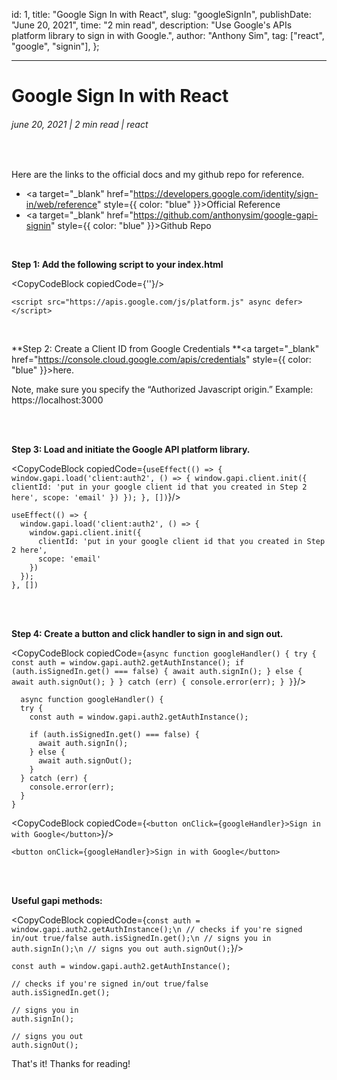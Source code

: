 

<!-- meta data -->
  id: 1,
  title: "Google Sign In with React",
  slug: "googleSignIn",
  publishDate: "June 20, 2021",
  time: "2 min read",
  description: "Use Google's APIs platform library to sign in with Google.",
  author: "Anthony Sim",
  tag: ["react", "google", "signin"],
};

<BlogMeta meta={meta}/>

---
# Google Sign In with React
###### june 20, 2021 | 2 min read | react

<br/>

Here are the links to the official docs and my github repo for reference.
- <a target="_blank" href="https://developers.google.com/identity/sign-in/web/reference" style={{ color: "blue" }}>Official Reference</a>
- <a target="_blank" href="https://github.com/anthonysim/google-gapi-signin" style={{ color: "blue" }}>Github Repo</a>

<br/>

**Step 1: Add the following script to your index.html**

<CopyCodeBlock copiedCode={'<script src="https://apis.google.com/js/platform.js" async defer></script>'}/>

```
<script src="https://apis.google.com/js/platform.js" async defer></script>
```

<br/>

**Step 2: Create a Client ID from Google Credentials **<a target="_blank" href="https://console.cloud.google.com/apis/credentials" style={{ color: "blue" }}>here.</a>

Note, make sure you specify the “Authorized Javascript origin.” Example: https://localhost:3000

<br/>
<br/>

**Step 3: Load and initiate the Google API platform library.**

<CopyCodeBlock copiedCode={`
useEffect(() => {
  window.gapi.load('client:auth2', () => {
    window.gapi.client.init({
      clientId: 'put in your google client id that you created in Step 2 here',
      scope: 'email'
    })
  });
}, [])
`}/>

```
useEffect(() => {
  window.gapi.load('client:auth2', () => {
    window.gapi.client.init({
      clientId: 'put in your google client id that you created in Step 2 here',
      scope: 'email'
    })
  });
}, [])
```

<br/>
<br/>

**Step 4: Create a button and click handler to sign in and sign out.**

<CopyCodeBlock copiedCode={`
async function googleHandler() {
  try { const auth = window.gapi.auth2.getAuthInstance();
    if (auth.isSignedIn.get() === false) {
      await auth.signIn();
      } else {
        await auth.signOut();
        }
        } catch (err) {
          console.error(err);
          }
        }
`}/>

```
  async function googleHandler() {
  try {
    const auth = window.gapi.auth2.getAuthInstance();

    if (auth.isSignedIn.get() === false) {
      await auth.signIn();
    } else {
      await auth.signOut();
    }
  } catch (err) {
    console.error(err);
  }
}
```

<CopyCodeBlock copiedCode={`
<button onClick={googleHandler}>Sign in with Google</button>
`}/>

```
<button onClick={googleHandler}>Sign in with Google</button>
```

<br/>
<br/>

**Useful gapi methods:**

<CopyCodeBlock copiedCode={`
const auth = window.gapi.auth2.getAuthInstance();\n
// checks if you're signed in/out true/false
auth.isSignedIn.get();\n
// signs you in
auth.signIn();\n
// signs you out
auth.signOut();
`}/>

```
const auth = window.gapi.auth2.getAuthInstance();

// checks if you're signed in/out true/false
auth.isSignedIn.get();

// signs you in
auth.signIn();

// signs you out
auth.signOut();
```

That's it! Thanks for reading!